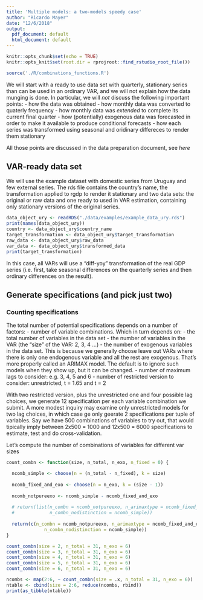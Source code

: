```yaml
---
title: 'Multiple models: a two-models speedy case'
author: "Ricardo Mayer"
date: "12/6/2018"
output:
  pdf_document: default
  html_document: default
---
```


```r
knitr::opts_chunk$set(echo = TRUE)
knitr::opts_knit$set(root.dir = rprojroot::find_rstudio_root_file())
```

```r
source('./R/combinations_functions.R')
```

We will start with a ready to use data set with quarterly, stationary series than can be used in an ordinary VAR, and we will not explain how the data munging is done. In particular, we will *not* discuss the following important points:
    - how the data was obtained
    - how monthly data was converted to quaterly frequency
    - how monthly data was *extended* to complete its current final quarter
    - how (potentially) exogenous data was forecasted in order to make it available to produce conditional forecasts
    - how each series was transformed using seasonal and oridinary differeces to render them stationary
    
All those points are discussed in the data preparation document, see *here*

## VAR-ready data set
    
We will use the example dataset with domestic series from Uruguay and few external series. The rds file contains the country's name, the transformation applied to rgdp to render it stationary and two data sets: the original or raw data and one ready to used in VAR estimation,  containing only stationary versions of the original series. 


```r
data_object_ury <- readRDS("./data/examples/example_data_ury.rds")
print(names(data_object_ury))
country <- data_object_ury$country_name
target_transformation <- data_object_ury$target_transformation
raw_data <- data_object_ury$raw_data
var_data <- data_object_ury$transformed_data
print(target_transformation)
```

In this case, all VARs will use a  "diff-yoy" transformation of the real GDP series (i.e. first, take seasonal differences on the quarterly series and then ordinary differences on the result).    

## Generate specifications (and pick just two)

### Counting specifications

The total number of potential specifications depends on a number of factors:
 - number of variable combinations. Which in turn depends on:
    - the total number of variables in the data set
    - the number of variables in the VAR (the "size" of the VAR: 2, 3, 4 ...)
    - the number of exogenous variables in the data set. This is because we generally choose leave out VARs where there is only one endogenous variable and all the rest are exogenous. That's more properly called an ARIMAX model. The default is to ignore such models when they show up, but it can be changed.
 - number of maximum lags to consider: e.g. 3, 4, 5 and 6
 - number of restricted version to consider: unrestricted, t = 1.65 and t = 2
 
 With two restricted version, plus the unrestricted one and four possible lag choices, we generate 12 specification per each variable combination we submit. A more modest inquiry may examine only unrestricted models for two lag choices, in which case ge only geerate 2 specifications per tuple of variables. Say we have 500 combinations of variables to try out, that would tipically imply between 2x500 = 1000 and 12x500 = 6000 specifications to estimate, test and do cross-validation. 
 
Let's compute the number of combinations of variables for different var sizes

```r

count_combn <- function(size, n_total, n_exo, n_fixed = 0) {

  ncomb_simple <- choose(n = (n_total - n_fixed), k = size)
  
  ncomb_fixed_and_exo <- choose(n = n_exo, k = (size - 1))
  
  ncomb_notpureexo <- ncomb_simple - ncomb_fixed_and_exo 
  
  # return(list(n_combn = ncomb_notpureexo, n_arimaxtype = ncomb_fixed_and_exo,
  #             n_combn_nodistinction = ncomb_simple))
  
  return(c(n_combn = ncomb_notpureexo, n_arimaxtype = ncomb_fixed_and_exo,
              n_combn_nodistinction = ncomb_simple))
}

count_combn(size = 2, n_total = 31, n_exo = 6)
count_combn(size = 3, n_total = 31, n_exo = 6)
count_combn(size = 4, n_total = 31, n_exo = 6)
count_combn(size = 5, n_total = 31, n_exo = 6)
count_combn(size = 6, n_total = 31, n_exo = 6)

ncombs <- map(2:6, ~ count_combn(size = .x, n_total = 31, n_exo = 6))
ntable <- cbind(size = 2:6, reduce(ncombs, rbind))
print(as_tibble(ntable))
```

 
